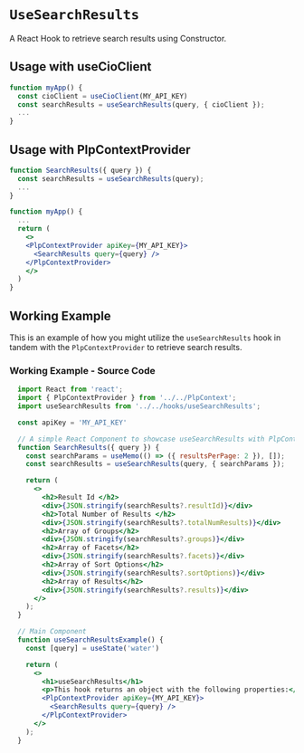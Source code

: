 
<Meta of={meta} />

# `UseSearchResults`
A React Hook to retrieve search results using Constructor.

## Usage with useCioClient
```jsx
function myApp() {
  const cioClient = useCioClient(MY_API_KEY)
  const searchResults = useSearchResults(query, { cioClient });
  ...
}
```

## Usage with PlpContextProvider
```jsx
function SearchResults({ query }) {
  const searchResults = useSearchResults(query);
  ...
}

function myApp() {
  ...
  return (
    <>
    <PlpContextProvider apiKey={MY_API_KEY}>
      <SearchResults query={query} />
    </PlpContextProvider>
    </>
  )
}
```


## Working Example
This is an example of how you might utilize the `useSearchResults` hook in tandem with the `PlpContextProvider` to retrieve search results.

<Canvas withSource="none">
  <Story of={Primary} />
</Canvas>

<Controls of={Primary} />

### Working Example - Source Code 
```jsx
  import React from 'react';
  import { PlpContextProvider } from '../../PlpContext';
  import useSearchResults from '../../hooks/useSearchResults';

  const apiKey = 'MY_API_KEY'

  // A simple React Component to showcase useSearchResults with PlpContextProvider
  function SearchResults({ query }) {
    const searchParams = useMemo(() => ({ resultsPerPage: 2 }), []);
    const searchResults = useSearchResults(query, { searchParams });

    return (
      <>
        <h2>Result Id </h2>
        <div>{JSON.stringify(searchResults?.resultId)}</div>
        <h2>Total Number of Results </h2>
        <div>{JSON.stringify(searchResults?.totalNumResults)}</div>
        <h2>Array of Groups</h2>
        <div>{JSON.stringify(searchResults?.groups)}</div>
        <h2>Array of Facets</h2>
        <div>{JSON.stringify(searchResults?.facets)}</div>
        <h2>Array of Sort Options</h2>
        <div>{JSON.stringify(searchResults?.sortOptions)}</div>
        <h2>Array of Results</h2>
        <div>{JSON.stringify(searchResults?.results)}</div>
      </>
    );
  }

  // Main Component
  function useSearchResultsExample() {
    const [query] = useState('water')

    return (
      <>
        <h1>useSearchResults</h1>
        <p>This hook returns an object with the following properties:</p>
        <PlpContextProvider apiKey={MY_API_KEY}>
          <SearchResults query={query} />
        </PlpContextProvider>
      </>
    );
  }
```